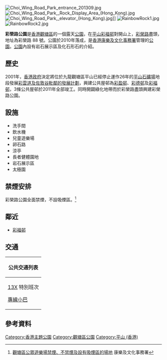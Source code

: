 [[File:Choi_Wing_Road_Park_entrance_201309.jpg|thumb]]
[[File:Choi_Wing_Road_Park,_Rock_Display_Area_(Hong_Kong).jpg|thumb]]
[[File:Choi_Wing_Road_Park,_elevator_(Hong_Kong).jpg|thumb]]]]
[[File:RainbowRock1.jpg|thumb]]
[[File:RainbowRock2.jpg|thumb]]

'''彩榮路公園'''是[[香港|香港]][[觀塘區|觀塘區]]的一個露天[[公園|公園]]，在[[平山_(香港)|平山]][[彩霞邨|彩福邨]]對開山上，[[彩榮路|彩榮路]]盡頭，地址為彩榮路 88 號。公園於2010年落成，是[[香港|香港]][[康樂及文化事務署|康樂及文化事務署]]管理的[[公園|公園]]。[[公園|公園]]內設有岩石展示區及化石形石的介紹。

==歷史==
2001年，[[香港政府|香港政府]]決定將位於九龍觀塘區平山已經停止運作26年的[[平山石礦場|平山石礦場]]地段發展[[平山_(香港)#發展狀況|彩雲道及佐敦谷毗鄰的發展計劃]]，興建公共屋邨為[[彩盈邨|彩盈邨]]、[[彩德邨|彩德邨]]及[[彩福邨|彩福邨]]，3條公共屋邨於2011年全部竣工。同時開闢綠化地帶而於彩榮路盡頭興建彩榮路公園。

==設施==


*洗手間
*飲水機
*兒童遊樂場
*卵石路
*涼亭
*長者健體園地
*岩石展示區
*太極園

==禁煙安排==
彩榮路公園全面禁煙，不設吸煙區。<ref>[http://www.lcsd.gov.hk/specials/anti-smoking/b5/index.php?dist=04 觀塘區公眾遊樂場禁煙、不禁煙及設有吸煙區的場地] {{webarchive|url=https://web.archive.org/web/20110405195142/http://www.lcsd.gov.hk/specials/anti-smoking/b5/index.php?dist=04 |date=2011-04-05 }}康樂及文化事務署</ref>

==鄰近==
*[[彩福邨|彩福邨]]

==交通==
{| class="mw-collapsible mw-collapsed wikitable" style="background:white; margin: 0 auto; width: auto;" 
|-
! 公共交通列表
|-
|
{{九龍新界巴士簡單列表|2X|9|28B}}
[[九龍巴士13X線|13X]] 特別班次 {{HK Bus Route KLNT|13X|special}}
{{過海隧道巴士簡單列表|111P}}
;[[香港小型巴士|專線小巴]]
{{九龍專線小巴簡單列表|83A}}
|}

==參考資料==
<div class="references-small">
<references />
</div>

{{香港公園}}


[[Category:香港主題公園|Category:香港主題公園]]
[[Category:觀塘區公園|Category:觀塘區公園]]
[[Category:平山_(香港)|Category:平山 (香港)]]